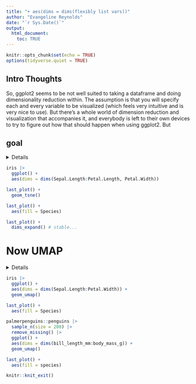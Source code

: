 ```yaml
---
title: "+ aes(dims = dims(flexibly list vars))"
author: "Evangeline Reynolds"
date: "`r Sys.Date()`"
output: 
  html_document:
    toc: TRUE
---
```


```r
knitr::opts_chunk$set(echo = TRUE)
options(tidyverse.quiet = TRUE)
```




## Intro Thoughts

So, ggplot2 seems to be not well suited to taking a dataframe and doing dimensionality reduction within.  The assumption is that you will specify each and every variable to be visualized (which feels very intuitive and is very nice to use).  But there's a whole world of dimension reduction and visualization that accompanies it, and everybody is left to their own devices to try to figure out how that should happen when using ggplot2.  But 

## goal

<details> 
 
### so we can certainly use aes to refer to some variables.

```r
library(tidyverse)

dims <- function(...){}

iris |> 
  ggplot() + 
  aes(dims = dims(Sepal.Length:Sepal.Width, Petal.Width))

last_plot()$mapping
```


### but we need these expanded out

Our syntax will actually use mvars, specifying each variable individually and vars_unpack within our computation.

```r
iris |> 
  ggplot() + 
  aes(dims = 
        mvars(Sepal.Length, Sepal.Width, 
                Petal.Length, Petal.Width),
      fill = Species) +
  geom_tsne0()

```


```r
mvars <- function(...) {
  
  varnames <- as.character(ensyms(...))
  vars <- list(...)
  listvec <- asplit(do.call(cbind, vars), 1)
  structure(listvec, varnames = varnames)

  }

vars_unpack <- function(x) {
  pca_vars <- x
  df <- do.call(rbind, pca_vars)
  colnames(df) <- attr(pca_vars, "varnames")
  as.data.frame(df)
  
}
```


### so let's use some ggplot_add to try to expand, and have these vars listed out individually

```r
iris |> 
  ggplot() + 
  aes(dims = dims(Sepal.Length:Petal.Length, Petal.Width))

p <- last_plot()

p$mapping$dims[[2]]  # the unexpanded expression

p$mapping$dims |> 
  as.character() |> 
  _[2] |> 
  stringr::str_extract("\\(.+") |> 
  stringr::str_remove_all("\\(|\\)") -> 
selected_var_names_expr

selected_var_names <- 
  selected_var_names_expr |> 
  str_split(", ") |> 
  _[[1]]
  
var_names <- c()

for(i in 1:length(selected_var_names)){

  new_var_names <- select(last_plot()$data, !!!list(rlang::parse_expr(selected_var_names[i]))) |> names()
  
var_names <- c(var_names, new_var_names)
  
}

expanded_vars <- var_names |> paste(collapse = ", ") 

new_dim_expr <- paste("mvars(", expanded_vars, ")")

p$mapping$dims[[2]] <- rlang::parse_expr(new_dim_expr)

p$mapping$dims[[2]]


```


```r
#' @export
dims_expand <- function() {

  structure(
    list(
      # data_spec = data,
         # vars_spec = rlang::enquo(vars)
         ), 
    class = "dims_expand"
    )

}

#' @import ggplot2
#' @importFrom ggplot2 ggplot_add
#' @export
ggplot_add.dims_expand <- function(object, plot, object_name) {
  
plot$mapping$dims |> 
  as.character() |> 
  _[2] |> 
  stringr::str_extract("\\(.+") |> 
  stringr::str_remove_all("\\(|\\)") -> 
selected_var_names_expr

selected_var_names <- 
  selected_var_names_expr |> 
  str_split(", ") |> 
  _[[1]]
  
var_names <- c()

for(i in 1:length(selected_var_names)){

  new_var_names <- select(plot$data, !!!list(rlang::parse_expr(selected_var_names[i]))) |> names()
  
var_names <- c(var_names, new_var_names)
  
}

expanded_vars <- var_names |> paste(collapse = ", ") 

new_dim_expr <- paste("mvars(", expanded_vars, ")")

plot$mapping$dims[[2]] <- rlang::parse_expr(new_dim_expr)

plot

}



iris |> 
  ggplot() + 
  aes(dims = dims(Sepal.Length:Petal.Length, Petal.Width)) + 
  dims_expand()

last_plot()$mapping

```


```r
# compute_tsne0 allows individually listed variables that are all of the same type
compute_tsne0 <- function(data, scales, perplexity = 20){
  
  set.seed(1345)
  
# identify duplicates just based on tsne data
data |>
  select(dims) |>
  mutate(vars_unpack(dims)) |>
  select(-dims) ->
data_unpacked ; data_unpacked

names_predictors <- names(data_unpacked); names_predictors

data_unpacked |>
   duplicated() ->
dups ; dups
# #
# # #
data_unpacked |>
    bind_cols(data) |>
     _[!dups,] |> 
  remove_missing() ->
clean_data ; clean_data
# # # 
clean_data |>
  _[names_predictors] |>
  as.matrix() |>
  Rtsne::Rtsne(perplexity = perplexity) |>
  _$Y |>
  as_tibble() |>
 rename(x = V1, y = V2) |>
 bind_cols(clean_data)
#   

}


iris |> 
  mutate(dims = mvars(Sepal.Length, Sepal.Width, 
                Petal.Length, Petal.Width)) |>
  select(dims) |>
  compute_tsne0()
  

StatTsne0 <- ggproto("StatTsne0", Stat, 
                     compute_panel = compute_tsne0)

GeomPointFill <- ggproto("GeomPointFill", 
                         GeomPoint,
                         default_aes = 
                           modifyList(GeomPoint$default_aes, 
                                      aes(shape = 21, 
                                          color = from_theme(paper),
                                          size = from_theme(pointsize * 2.5),
                                          alpha = .7,
                                          fill = from_theme(ink))))

geom_tsne0 <- make_constructor(GeomPointFill, stat = StatTsne0, perplexity = 30)

iris |> 
  ggplot() + 
  aes(dims = 
        mvars(Sepal.Length, Sepal.Width, 
                Petal.Length, Petal.Width),
      fill = Species) +
  geom_tsne0()


p$mapping$dims
p + 
  geom_tsne0() + 
  aes(fill = Species)
```



```r
geom_tsne <- function(...){
  list(
    dims_expand(),
    geom_tsne0(...)
  )
}
```

</details> 


```r
iris |> 
  ggplot() + 
  aes(dims = dims(Sepal.Length:Petal.Length, Petal.Width)) 

last_plot() +
  geom_tsne()

last_plot() + 
  aes(fill = Species)

last_plot() + 
  dims_expand() # stable...
```

# Now UMAP

<details>

```r
compute_umap <- function(data, scales, n_components = 2, random_state = 15){
  
set.seed(1345)
  
# identify duplicates just based on tsne data
data |>
  select(dims) |>
  mutate(vars_unpack(dims)) |>
  select(-dims) ->
data_unpacked ; data_unpacked

names_predictors <- names(data_unpacked); names_predictors

data_unpacked |>
    bind_cols(data) |>
  remove_missing() ->
clean_data ; clean_data

# # # 
clean_data |>
  _[names_predictors] |>
  umap::umap(n_components = n_components, random_state = random_state)  |>
  _$layout |>
  as_tibble() |>
 rename(x = V1, y = V2) |>
 bind_cols(clean_data)
#   

}

iris |> 
  mutate(dims = 
        mvars(Sepal.Length, Sepal.Width, 
                Petal.Length, Petal.Width)) |>
  select(color = Species, dims) |>
  compute_umap()

StatUmap <- ggproto("StatUmap", Stat, 
                     compute_panel = compute_umap)

geom_umap0 <- make_constructor(GeomPointFill, stat = StatUmap, random_state = 15, n_components = 4)

geom_umap <- function(...){
  
  list(dims_expand(), 
       geom_umap0())
  
}
```

</details>


```r
iris |> 
  ggplot() + 
  aes(dims = dims(Sepal.Length:Petal.Width)) + 
  geom_umap()

last_plot() + 
  aes(fill = Species)

palmerpenguins::penguins |> 
  sample_n(size = 200) |>
  remove_missing() |> 
  ggplot() + 
  aes(dims = dims(bill_length_mm:body_mass_g)) + 
  geom_umap() 

last_plot() + 
  aes(fill = species)
```



```r
knitr::knit_exit()

```



